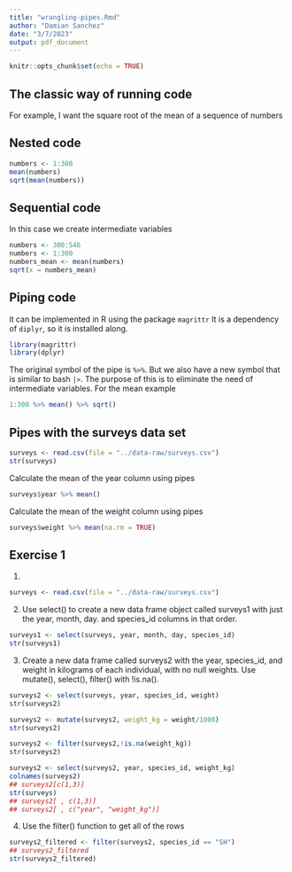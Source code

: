 ```yaml
---
title: "wrangling-pipes.Rmd"
author: "Damian Sanchez"
date: "3/7/2023"
output: pdf_document
---
```


```r
knitr::opts_chunk$set(echo = TRUE)
```

## The classic way of running code

For example, I want the square root of the mean of a sequence of numbers 

## Nested code
```r
numbers <- 1:300
mean(numbers)
sqrt(mean(numbers))
```

## Sequential code
In this case we create intermediate variables
```r
numbers <- 300:546
numbers <- 1:300
numbers_mean <- mean(numbers)
sqrt(x = numbers_mean)
```

## Piping code 
it can be implemented in R using the package `magrittr` It is a dependency of `diplyr`, so it is installed along.
```r
library(magrittr)
library(dplyr)
```

The original symbol of the pipe is `%>%`. 
But we also have a new symbol that is similar to bash `|>`.
The purpose of this is to eliminate the need of intermediate variables.
For the mean example

```r
1:300 %>% mean() %>% sqrt()
```

## Pipes with the surveys data set

```r
surveys <- read.csv(file = "../data-raw/surveys.csv")
str(surveys)
```


Calculate the mean of the year column using pipes 
```r
surveys$year %>% mean()
```

Calculate the mean of the weight column using pipes 
```r
surveys$weight %>% mean(na.rm = TRUE)
```

## Exercise 1
1)
```r
surveys <- read.csv(file = "../data-raw/surveys.csv")
```

2) Use select() to create a new data frame object called surveys1 with just the year, month, day. and species_id columns in that order.
```r
surveys1 <- select(surveys, year, month, day, species_id)
str(surveys1)
```

3) Create a new data frame called surveys2 with the year, species_id, and weight in kilograms of each individual, with no null weights. Use mutate(), select(), filter() with !is.na().
```r
surveys2 <- select(surveys, year, species_id, weight)
str(surveys2)
```

```r
surveys2 <- mutate(surveys2, weight_kg = weight/1000)
str(surveys2)
```

```r
surveys2 <- filter(surveys2,!is.na(weight_kg))
str(surveys2)
```

```r
surveys2 <- select(surveys2, year, species_id, weight_kg)
colnames(surveys2)
## surveys2[c(1,3)]
str(surveys)
## surveys2[ , c(1,3)]
## surveys2[ , c("year", "weight_kg")]
```



4. Use the filter() function to get all of the rows 
```r
surveys2_filtered <- filter(surveys2, species_id == "SH")
## surveys2_filtered
str(surveys2_filtered)
```




